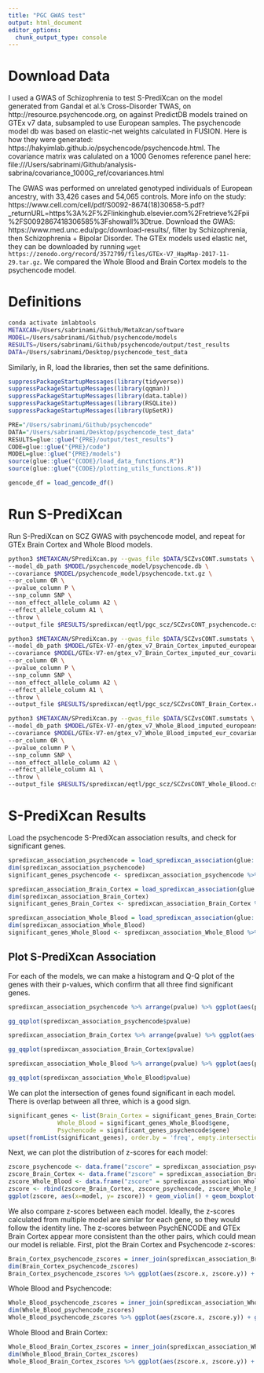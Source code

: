 ```yaml
---
title: "PGC GWAS test"
output: html_document
editor_options:
  chunk_output_type: console
---
```

# Download Data
I used a GWAS of Schizophrenia to test S-PrediXcan on the model generated from Gandal et al.'s Cross-Disorder TWAS, on http://resource.psychencode.org, on against PredictDB models trained on GTEx v7 data, subsampled to use European samples. The psychencode model db was based on elastic-net weights calculated in FUSION. Here is how they were generated: https://hakyimlab.github.io/psychencode/psychencode.html. The covariance matrix was calulated on a 1000 Genomes reference panel here: file:///Users/sabrinami/Github/analysis-sabrina/covariance_1000G_ref/covariances.html

The GWAS was performed on unrelated genotyped individuals of European ancestry, with 33,426 cases and 54,065 controls. More info on the study: https://www.cell.com/cell/pdf/S0092-8674(18)30658-5.pdf?_returnURL=https%3A%2F%2Flinkinghub.elsevier.com%2Fretrieve%2Fpii%2FS0092867418306585%3Fshowall%3Dtrue. Download the GWAS: https://www.med.unc.edu/pgc/download-results/, filter by Schizophrenia, then Schizophrenia + Bipolar Disorder.
The GTEx models used elastic net, they can be downloaded by running `wget https://zenodo.org/record/3572799/files/GTEx-V7_HapMap-2017-11-29.tar.gz`. We compared the Whole Blood and Brain Cortex models to the psychencode model.


# Definitions
```bash
conda activate imlabtools
METAXCAN=/Users/sabrinami/Github/MetaXcan/software
MODEL=/Users/sabrinami/Github/psychencode/models
RESULTS=/Users/sabrinami/Github/psychencode/output/test_results
DATA=/Users/sabrinami/Desktop/psychencode_test_data
```

Similarly, in R, load the libraries, then set the same definitions.

```r
suppressPackageStartupMessages(library(tidyverse))
suppressPackageStartupMessages(library(qqman))
suppressPackageStartupMessages(library(data.table))
suppressPackageStartupMessages(library(RSQLite))
suppressPackageStartupMessages(library(UpSetR))
```


```r
PRE="/Users/sabrinami/Github/psychencode"
DATA="/Users/sabrinami/Desktop/psychencode_test_data"
RESULTS=glue::glue("{PRE}/output/test_results")
CODE=glue::glue("{PRE}/code")
MODEL=glue::glue("{PRE}/models")
source(glue::glue("{CODE}/load_data_functions.R"))
source(glue::glue("{CODE}/plotting_utils_functions.R"))

gencode_df = load_gencode_df()
```

# Run S-PrediXcan 
Run S-PrediXcan on SCZ GWAS with psychencode model, and repeat for GTEx Brain Cortex and Whole Blood models.
```bash
python3 $METAXCAN/SPrediXcan.py --gwas_file $DATA/SCZvsCONT.sumstats \
--model_db_path $MODEL/psychencode_model/psychencode.db \
--covariance $MODEL/psychencode_model/psychencode.txt.gz \
--or_column OR \
--pvalue_column P \
--snp_column SNP \
--non_effect_allele_column A2 \
--effect_allele_column A1 \
--throw \
--output_file $RESULTS/spredixcan/eqtl/pgc_scz/SCZvsCONT_psychencode.csv
```

```bash
python3 $METAXCAN/SPrediXcan.py --gwas_file $DATA/SCZvsCONT.sumstats \
--model_db_path $MODEL/GTEx-V7-en/gtex_v7_Brain_Cortex_imputed_europeans_tw_0.5_signif.db \
--covariance $MODEL/GTEx-V7-en/gtex_v7_Brain_Cortex_imputed_eur_covariances.txt.gz \
--or_column OR \
--pvalue_column P \
--snp_column SNP \
--non_effect_allele_column A2 \
--effect_allele_column A1 \
--throw \
--output_file $RESULTS/spredixcan/eqtl/pgc_scz/SCZvsCONT_Brain_Cortex.csv
```

```bash
python3 $METAXCAN/SPrediXcan.py --gwas_file $DATA/SCZvsCONT.sumstats \
--model_db_path $MODEL/GTEx-V7-en/gtex_v7_Whole_Blood_imputed_europeans_tw_0.5_signif.db \
--covariance $MODEL/GTEx-V7-en/gtex_v7_Whole_Blood_imputed_eur_covariances.txt.gz \
--or_column OR \
--pvalue_column P \
--snp_column SNP \
--non_effect_allele_column A2 \
--effect_allele_column A1 \
--throw \
--output_file $RESULTS/spredixcan/eqtl/pgc_scz/SCZvsCONT_Whole_Blood.csv
```

# S-PrediXcan Results
Load the psychencode S-PrediXcan association results, and check for significant genes.
```r
spredixcan_association_psychencode = load_spredixcan_association(glue::glue("{RESULTS}/spredixcan/eqtl/pgc_scz/SCZvsCONT_psychencode.csv"), gencode_df)
dim(spredixcan_association_psychencode)
significant_genes_psychencode <- spredixcan_association_psychencode %>% filter(pvalue < 0.05/nrow(spredixcan_association_psychencode)) %>% arrange(pvalue)
```

```r
spredixcan_association_Brain_Cortex = load_spredixcan_association(glue::glue("{RESULTS}/spredixcan/eqtl/pgc_scz/SCZvsCONT_Brain_Cortex.csv"), gencode_df)
dim(spredixcan_association_Brain_Cortex)
significant_genes_Brain_Cortex <- spredixcan_association_Brain_Cortex %>% filter(pvalue < 0.05/nrow(spredixcan_association_Brain_Cortex)) %>% arrange(pvalue)
```

```r
spredixcan_association_Whole_Blood = load_spredixcan_association(glue::glue("{RESULTS}/spredixcan/eqtl/pgc_scz/SCZvsCONT_Whole_Blood.csv"), gencode_df)
dim(spredixcan_association_Whole_Blood)
significant_genes_Whole_Blood <- spredixcan_association_Whole_Blood %>% filter(pvalue < 0.05/nrow(spredixcan_association_Whole_Blood)) %>% arrange(pvalue)
```

## Plot S-PrediXcan Association
For each of the models, we can make a histogram and Q-Q plot of the genes with their p-values, which confirm that all three find significant genes.
```r
spredixcan_association_psychencode %>% arrange(pvalue) %>% ggplot(aes(pvalue)) + geom_histogram(bins=20) + ggtitle("Distribution of P-value (PsychENCODE)")

gg_qqplot(spredixcan_association_psychencode$pvalue)
```

```r
spredixcan_association_Brain_Cortex %>% arrange(pvalue) %>% ggplot(aes(pvalue)) + geom_histogram(bins=20) + ggtitle("Distribution of P-value (GTEx Brain Cortex")

gg_qqplot(spredixcan_association_Brain_Cortex$pvalue)
```

```r
spredixcan_association_Whole_Blood %>% arrange(pvalue) %>% ggplot(aes(pvalue)) + geom_histogram(bins=20) + ggtitle("Distribution of P-value (GTEx Whole Blood")

gg_qqplot(spredixcan_association_Whole_Blood$pvalue)
```

We can plot the intersection of genes found significant in each model. There is overlap between all three, which is a good sign.
```r
significant_genes <- list(Brain_Cortex = significant_genes_Brain_Cortex$gene,
              Whole_Blood = significant_genes_Whole_Blood$gene,
              Psychencode = significant_genes_psychencode$gene)
upset(fromList(significant_genes), order.by = 'freq', empty.intersections = 'on')
```

Next, we can plot the distribution of z-scores for each model:
```r
zscore_psychencode <- data.frame("zscore" = spredixcan_association_psychencode$zscore, "model" = "psychENCODE")
zscore_Brain_Cortex <- data.frame("zscore" = spredixcan_association_Brain_Cortex$zscore, "model" = "Brain Cortex")
zscore_Whole_Blood <- data.frame("zscore" = spredixcan_association_Whole_Blood$zscore, "model" = "Whole Blood")
zscore <- rbind(zscore_Brain_Cortex, zscore_psychencode, zscore_Whole_Blood)
ggplot(zscore, aes(x=model, y= zscore)) + geom_violin() + geom_boxplot(width=.5) + ggtitle("Distribution of Association Z-score")
```

We also compare z-scores between each model. Ideally, the z-scores calculated from multiple model are similar for each gene, so they would follow the identity line. The z-scores between PsychENCODE and GTEx Brain Cortex appear more consistent than the other pairs, which could mean our model is reliable. First, plot the Brain Cortex and Psychencode z-scores:
```r
Brain_Cortex_psychencode_zscores = inner_join(spredixcan_association_Brain_Cortex, spredixcan_association_psychencode, by=c("gene"))
dim(Brain_Cortex_psychencode_zscores)
Brain_Cortex_psychencode_zscores %>% ggplot(aes(zscore.x, zscore.y)) + geom_point() + ggtitle("S-PrediXcan z-score") + xlab("GTex Brain Cortex") + ylab("PsychENCODE") + geom_abline(intercept = 0, slope = 1)
```

Whole Blood and Psychencode:
```r
Whole_Blood_psychencode_zscores = inner_join(spredixcan_association_Whole_Blood, spredixcan_association_psychencode, by=c("gene"))
dim(Whole_Blood_psychencode_zscores)
Whole_Blood_psychencode_zscores %>% ggplot(aes(zscore.x, zscore.y)) + geom_point() + ggtitle("S-PrediXcan z-score") + xlab("GTex Whole Blood") + ylab("PsychENCODE") + geom_abline(intercept = 0, slope = 1)
```
Whole Blood and Brain Cortex:

```r
Whole_Blood_Brain_Cortex_zscores = inner_join(spredixcan_association_Whole_Blood, spredixcan_association_Brain_Cortex, by=c("gene"))
dim(Whole_Blood_Brain_Cortex_zscores)
Whole_Blood_Brain_Cortex_zscores %>% ggplot(aes(zscore.x, zscore.y)) + geom_point() + ggtitle("S-PrediXcan z-score") + xlab("GTex Whole Blood") + ylab("GTEx Brain Cortex") + geom_abline(intercept = 0, slope = 1)
```

